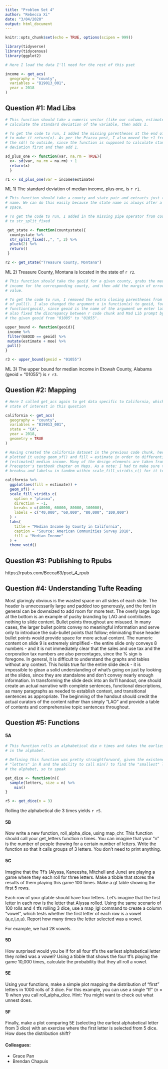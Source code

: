 ```yaml
---
title: "Problem Set 4"
author: "Rebecca Xi"
date: "3/04/2020"
output: html_document
---
```


```r
knitr::opts_chunk$set(echo = TRUE, options(scipen = 999))

library(tidyverse)
library(tidycensus)
library(ggplot2)

# Here I load the data I'll need for the rest of this pset

income <- get_acs(
  geography = "county",
  variables = "B19013_001",
  year = 2018
) 
```

## Question #1: Mad Libs

```r

# This function should take a numeric vector (like our column, estimate) and
# calculate the standard deviation of the variable, then adds 1.

# To get the code to run, I added the missing parentheses at the end of return(x
# to make it return(x). As per the Piazza post, I also moved the +1 from inside
# the sd() to outside, since the function is supposed to calculate standard
# deviation first and then add 1. 

sd_plus_one <- function(var, na.rm = TRUE){
  x<- sd(var, na.rm = na.rm) + 1
  return(x)
  }

r1 <- sd_plus_one(var = income$estimate)
```

ML 1) The standard deviation of median income, plus one, is `r r1`.


```r

# This function should take a county and state pair and extracts just the state
# name. We can do this easily because the state name is always after a comma and
# space.

# To get the code to run, I added in the missing pipe operator from countystate
# to str_split_fixed

 get_state <- function(countystate){
  countystate %>% 
  str_split_fixed(.,", ", 2) %>% 
  pluck(2) %>% 
  return()
 }

r2 <- get_state("Treasure County, Montana")
```

ML 2) Treasure County, Montana is located in the state of `r r2`.


```r

# This function should take the geoid for a given county, grabs the median
# income for the corresponding county, and then add the margin of error to the
# value.

# To get the code to run, I removed the extra closing parentheses from the end
# of pull(). I also changed the argument x in function(x) to geoid, for
# function(geoid), since geoid is the name of the argument we enter later. I
# also fixed the discrepancy between r code chunk and Mad Lib prompt by changing
# the given geoid from "01005" to "01055". 

upper_bound <- function(geoid){
 income %>% 
 filter(GEOID == geoid) %>% 
 mutate(estimate + moe) %>% 
 pull()
}

r3 <- upper_bound(geoid = "01055")
```

ML 3) The upper bound for median income in Etowah County, Alabama (geoid = 
“01055”) is `r r3`.


## Question #2: Mapping

```r

# Here I called get_acs again to get data specific to California, which is the
# state of interest in this question

california <- get_acs(
  geography = "county",
  variables = "B19013_001",
  state = "CA",
  year = 2018,
  geometry = TRUE
)
```

```r
  
# Having created the california dataset in the previous code chunk, here I
# plotted it using geom_sf() and fill = estimate in order to differentiate by
# (estimated) median income. Many of the design elements are taken from the
# Preceptor's textbook chapter on Maps. As a note: I had to make sure to use
# breaks= and labels= in tandem within scale_fill_viridis_c() for it to work.

california %>% 
  ggplot(aes(fill = estimate)) +
  geom_sf() +
  scale_fill_viridis_c(
    option = "plasma",
    direction = -1,
    breaks = c(40000, 60000, 80000, 100000),
    labels = c("40,000", "60,000", "80,000", "100,000")
  ) +
  labs(
    title = "Median Income by County in California",
    caption = "Source: American Communities Survey 2018",
    fill = "Median Income"
  ) +
  theme_void()
```


## Question #3: Publishing to Rpubs

https://rpubs.com/Becca63/pset_4_rpub


## Question #4: Understanding Tufte Reading

Most glaringly obvious is the wasted space on all sides of each slide. The 
header is unnecessarily large and padded too generously, and the font in general
can be downsized to add room for more text. The overly large logo at the bottom 
is an example of pushy branding by LAO and contributes nothing to slide content. 
Bullet points throughout are misused. In many cases, the larger bullet points 
convey no meaningful information and serve only to introduce the sub-bullet 
points that follow; eliminating those header bullet points would provide space 
for more actual content. The numeric content on slide 9 is extremely simplified 
- the entire slide only conveys 8 numbers - and it is not immediately clear that
the sales and use tax and the corporation tax numbers are also percentages, 
since the % sign is foregone. In general, it is difficult to understand the 
graphs and tables without any context. This holds true for the entire slide deck
- it is impossible to glean a solid understanding of what's going on just by 
looking at the slides, since they are standalone and don't convey nearly enough
information. In transforming the slide deck into an 8x11 handout, one should 
create an actual narrative with complete sentences, functional descriptions, 
as many paragraphs as needed to establish context, and transitional sentences as
appropriate. The beginning of the handout should credit the actual curators of 
the content rather than simply "LAO" and provide a table of contents and 
comprehensive topic sentences throughout.


## Question #5: Functions

#### 5A

```r

# This function rolls an alphabetical die n times and takes the earliest letter
# in the alphabet. 

# Defining this function was pretty straightforward, given the existence of
# "letters" in R and the ability to call min() to find the "smallest" letter in
# the alphabet, so to speak

get_dice <- function(n){
  sample(letters, size = n) %>% 
    min()
}

r5 <- get_dice(n = 3)
```

Rolling the alphabetical die 3 times yields `r r5`.


#### 5B
Now write a new function, roll_alpha_dice, using map_chr. This function should call your get_letters function n times. You can imagine that your “n” is the number of people thowing for a certain number of letters. Write the function so that it calls groups of 3 letters. You don’t need to print anything.

#### 5C
Imagine that the Tf’s (Alyssa, Kaneesha, Mitchell and June) are playing a game where they each roll for three letters. Make a tibble that stores the results of them playing this game 100 times. Make a gt table showing the first 5 rows.

Each row of your gtable should have four letters. Let’s imagine that the first letter in each row is the letter that Alyssa rolled. Using the same scenario of 100 rolls and 4 tfs rolling 3 dice, use a map_lgl command to create a column “vowel”, which tests whether the first letter of each row is a vowel (a,e,i,o,u). Report how many times the letter selected was a vowel.

For example, we had 28 vowels.

#### 5D
How surprised would you be if for all four tf’s the earliest alphabetical letter they rolled was a vowel? Using a tibble that shows the four tf’s playing the game 10,000 times, calculate the probability that they all roll a vowel.

#### 5E
Using your functions, make a simple plot mapping the distribution of “first” letters in 1000 rolls of 3 dice. For this example, you can use a single “tf” (n = 1) when you call roll_alpha_dice. Hint: You might want to check out what unnest does.

#### 5F
Finally, make a plot comparing 5E (selecting the earliest alphabetical letter from 3 dice) with an exercise where the first letter is selected from 5 dice. How does the distribution shift?



#### Colleagues:

* Grace Pan
* Brendan Chapuis

